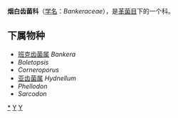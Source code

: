 {{Automatic Taxobox
| taxon = Bankeraceae
| authority = Donk (1961)
| image = 2014-08-02 Hydnellum aurantiacum (Batsch) P. Karst 441904.jpg
| image_caption = Hydnellum aurantiacum
| type genus = 班克齿菌属<br>''Bankera''
| type genus authority = Coker & Beers ex Pouzar (1955)
}}

'''烟白齿菌科'''（[[学名|学名]]：''Bankeraceae''），是[[革菌目|革菌目]]下的一个科。

==下属物种==
* [[班克齿菌属|班克齿菌属]] ''Bankera''
* ''Boletopsis''
* ''Corneroporus''
* [[亚齿菌属|亚齿菌属]] ''Hydnellum''
* ''Phellodon''
* ''Sarcodon''

{{taxonbar}}
[[Category:_烟白齿菌科|*]]
[[Category:_革菌目|Y]]
[[Category:_1961年描述的分类群|Y]]